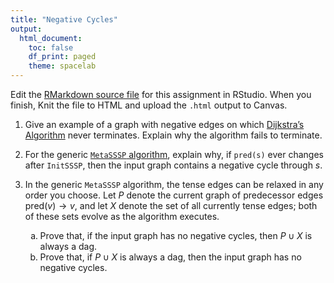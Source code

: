 ```yaml
---
title: "Negative Cycles"
output:
  html_document:
    toc: false
    df_print: paged
    theme: spacelab
---
```


Edit the [RMarkdown source file](29negcycles.Rmd) for this assignment in RStudio. When you finish, Knit the file to HTML and upload the `.html` output to Canvas.

1. Give an example of a graph with negative edges on which [Dijkstra's Algorithm](https://djhunter.github.io/algorithms/slides/28sssp.html#/dijkstras-algorithm) never terminates. Explain why the algorithm fails to terminate.




2. For the generic [`MetaSSSP` algorithm](https://djhunter.github.io/algorithms/slides/28sssp.html#/sssp-by-repeated-relaxing-meta-algorithm), explain why, if `pred(s)` ever changes after `InitSSSP`, then the input graph contains a negative cycle through $s$.



3. In the generic `MetaSSSP` algorithm, the tense edges can be relaxed in any order you choose. Let $P$ denote the current graph of predecessor edges $\text{pred}(v)\rightarrow v$, and let $X$ denote the set of all currently tense edges; both of these sets evolve as the algorithm executes. 
    a. Prove that, if the input graph has no negative cycles, then $P \cup X$ is always a dag. 
    b. Prove that, if $P \cup X$ is always a dag, then the input graph has no negative
cycles.